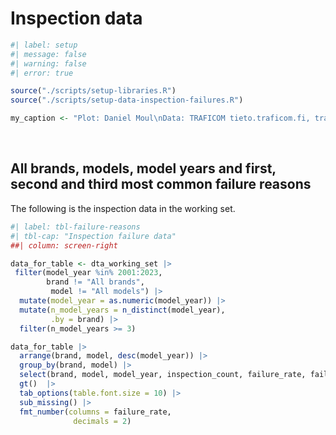 # Inspection data

```r
#| label: setup
#| message: false
#| warning: false
#| error: true

source("./scripts/setup-libraries.R")
source("./scripts/setup-data-inspection-failures.R")

my_caption <- "Plot: Daniel Moul\nData: TRAFICOM tieto.traficom.fi, trafi2.stat.fi"

```

<br>

## All brands, models, model years and first, second and third most common failure reasons

The following is the inspection data in the working set.

```r
#| label: tbl-failure-reasons
#| tbl-cap: "Inspection failure data"
##| column: screen-right

data_for_table <- dta_working_set |>
 filter(model_year %in% 2001:2023,
        brand != "All brands",
         model != "All models") |>
  mutate(model_year = as.numeric(model_year)) |>
  mutate(n_model_years = n_distinct(model_year),
         .by = brand) |>
  filter(n_model_years >= 3)

data_for_table |>
  arrange(brand, model, desc(model_year)) |>
  group_by(brand, model) |>
  select(brand, model, model_year, inspection_count, failure_rate, failure_reason_1,failure_reason_2, failure_reason_3 ) |>
  gt()  |>
  tab_options(table.font.size = 10) |>
  sub_missing() |>
  fmt_number(columns = failure_rate,
              decimals = 2)


```

<br>
